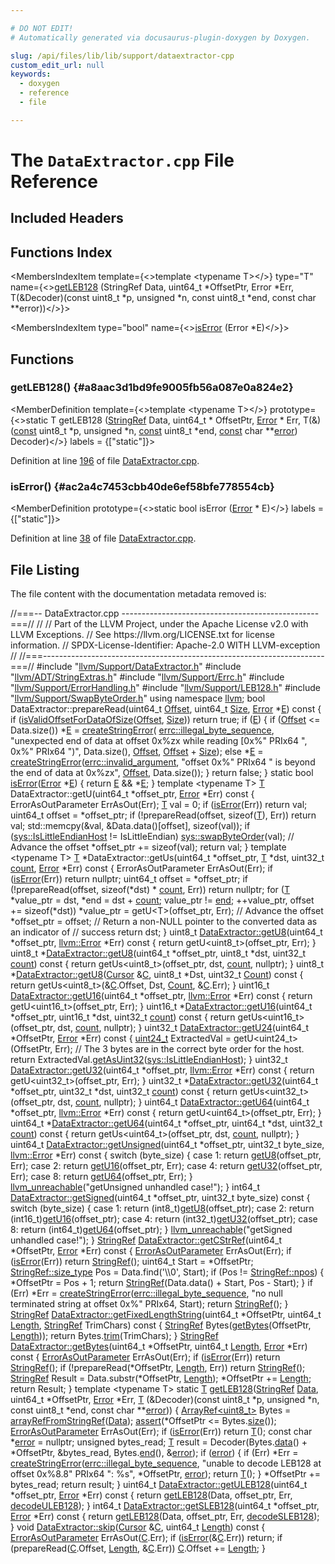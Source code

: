 ```yaml
---

# DO NOT EDIT!
# Automatically generated via docusaurus-plugin-doxygen by Doxygen.

slug: /api/files/lib/lib/support/dataextractor-cpp
custom_edit_url: null
keywords:
  - doxygen
  - reference
  - file

---
```





# The `DataExtractor.cpp` File Reference

<DoxygenPage pluginConfig={pluginConfig}>



## Included Headers

<IncludesList>
<IncludesListItem
  filePath="llvm/Support/DataExtractor.h"
  permalink="/docs/api/files/include/include/llvm/include/llvm/support/dataextractor-h"
  isLocal="true" />
<IncludesListItem
  filePath="llvm/ADT/StringExtras.h"
  permalink="/docs/api/files/include/include/llvm/include/llvm/adt/stringextras-h"
  isLocal="true" />
<IncludesListItem
  filePath="llvm/Support/Errc.h"
  permalink="/docs/api/files/include/include/llvm/include/llvm/support/errc-h"
  isLocal="true" />
<IncludesListItem
  filePath="llvm/Support/ErrorHandling.h"
  permalink="/docs/api/files/include/include/llvm/include/llvm/support/errorhandling-h"
  isLocal="true" />
<IncludesListItem
  filePath="llvm/Support/LEB128.h"
  permalink="/docs/api/files/include/include/llvm/include/llvm/support/leb128-h"
  isLocal="true" />
<IncludesListItem
  filePath="llvm/Support/SwapByteOrder.h"
  permalink="/docs/api/files/include/include/llvm/include/llvm/support/swapbyteorder-h"
  isLocal="true" />
</IncludesList>

## Functions Index

<MembersIndex>

<MembersIndexItem
  template={<>template &lt;typename T&gt;</>}
  type="T"
  name={<><a href="#a8aac3d1bd9fe9005fb56a087e0a824e2">getLEB128</a> (StringRef Data, uint64&#95;t &#42;OffsetPtr, Error &#42;Err, T(&amp;Decoder)(const uint8&#95;t &#42;p, unsigned &#42;n, const uint8&#95;t &#42;end, const char &#42;&#42;error))</>}>
</MembersIndexItem>

<MembersIndexItem
  type="bool"
  name={<><a href="#ac2a4c7453cbb40de6ef58bfe778554cb">isError</a> (Error &#42;E)</>}>
</MembersIndexItem>

</MembersIndex>


<SectionDefinition>

## Functions

### getLEB128() {#a8aac3d1bd9fe9005fb56a087e0a824e2}

<MemberDefinition
  template={<>template &lt;typename T&gt;</>}
  prototype={<>static T getLEB128 (<a href="/docs/api/classes/llvm/stringref">StringRef</a> Data, uint64&#95;t &#42; OffsetPtr, <a href="/docs/api/classes/llvm/error">Error</a> &#42; Err, T(&amp;)(<a href="/docs/api/files/lib/lib/target/lib/target/aarch64/aarch64promoteconstant-cpp/#a90f8350fecae261c25be85d38b451bff">const</a> uint8&#95;t &#42;p, unsigned &#42;n, <a href="/docs/api/files/lib/lib/target/lib/target/aarch64/aarch64promoteconstant-cpp/#a90f8350fecae261c25be85d38b451bff">const</a> uint8&#95;t &#42;end, <a href="/docs/api/files/lib/lib/target/lib/target/aarch64/aarch64promoteconstant-cpp/#a90f8350fecae261c25be85d38b451bff">const</a> char &#42;&#42;<a href="/docs/api/files/lib/lib/debuginfo/lib/debuginfo/codeview/symbolrecordmapping-cpp/#a9cdf893c7d17e47fa1ed8bebf92a5da4">error</a>) Decoder)</>}
  labels = {["static"]}>

Definition at line <a href="#l00196">196</a> of file <a href="/docs/api/files/lib/lib/support/dataextractor-cpp">DataExtractor.cpp</a>.
</MemberDefinition>

### isError() {#ac2a4c7453cbb40de6ef58bfe778554cb}

<MemberDefinition
  prototype={<>static bool isError (<a href="/docs/api/classes/llvm/error">Error</a> &#42; E)</>}
  labels = {["static"]}>

Definition at line <a href="#l00038">38</a> of file <a href="/docs/api/files/lib/lib/support/dataextractor-cpp">DataExtractor.cpp</a>.
</MemberDefinition>

</SectionDefinition>

## File Listing

The file content with the documentation metadata removed is:

<ProgramListing>

<Link id="l00001" /><CodeLine lineNumber="1"><Highlight kind="comment">//===-- DataExtractor.cpp -------------------------------------------------===//</Highlight><Highlight kind="normal"></Highlight></CodeLine>
<Link id="l00002" /><CodeLine lineNumber="2"><Highlight kind="normal"></Highlight><Highlight kind="comment">//</Highlight><Highlight kind="normal"></Highlight></CodeLine>
<Link id="l00003" /><CodeLine lineNumber="3"><Highlight kind="normal"></Highlight><Highlight kind="comment">// Part of the LLVM Project, under the Apache License v2.0 with LLVM Exceptions.</Highlight><Highlight kind="normal"></Highlight></CodeLine>
<Link id="l00004" /><CodeLine lineNumber="4"><Highlight kind="normal"></Highlight><Highlight kind="comment">// See https://llvm.org/LICENSE.txt for license information.</Highlight><Highlight kind="normal"></Highlight></CodeLine>
<Link id="l00005" /><CodeLine lineNumber="5"><Highlight kind="normal"></Highlight><Highlight kind="comment">// SPDX-License-Identifier: Apache-2.0 WITH LLVM-exception</Highlight><Highlight kind="normal"></Highlight></CodeLine>
<Link id="l00006" /><CodeLine lineNumber="6"><Highlight kind="normal"></Highlight><Highlight kind="comment">//</Highlight><Highlight kind="normal"></Highlight></CodeLine>
<Link id="l00007" /><CodeLine lineNumber="7"><Highlight kind="normal"></Highlight><Highlight kind="comment">//===----------------------------------------------------------------------===//</Highlight><Highlight kind="normal"></Highlight></CodeLine>
<Link id="l00008" /><CodeLine lineNumber="8"><Highlight kind="normal"></Highlight></CodeLine>
<Link id="l00009" /><CodeLine lineNumber="9"><Highlight kind="normal"></Highlight><Highlight kind="preprocessor">#include &quot;<a href="/docs/api/files/include/include/llvm/include/llvm/support/dataextractor-h">llvm/Support/DataExtractor.h</a>&quot;</Highlight><Highlight kind="normal"></Highlight></CodeLine>
<Link id="l00010" /><CodeLine lineNumber="10"><Highlight kind="normal"></Highlight><Highlight kind="preprocessor">#include &quot;<a href="/docs/api/files/include/include/llvm/include/llvm/adt/stringextras-h">llvm/ADT/StringExtras.h</a>&quot;</Highlight><Highlight kind="normal"></Highlight></CodeLine>
<Link id="l00011" /><CodeLine lineNumber="11"><Highlight kind="normal"></Highlight><Highlight kind="preprocessor">#include &quot;<a href="/docs/api/files/include/include/llvm/include/llvm/support/errc-h">llvm/Support/Errc.h</a>&quot;</Highlight><Highlight kind="normal"></Highlight></CodeLine>
<Link id="l00012" /><CodeLine lineNumber="12"><Highlight kind="normal"></Highlight><Highlight kind="preprocessor">#include &quot;<a href="/docs/api/files/include/include/llvm/include/llvm/support/errorhandling-h">llvm/Support/ErrorHandling.h</a>&quot;</Highlight><Highlight kind="normal"></Highlight></CodeLine>
<Link id="l00013" /><CodeLine lineNumber="13"><Highlight kind="normal"></Highlight><Highlight kind="preprocessor">#include &quot;<a href="/docs/api/files/include/include/llvm/include/llvm/support/leb128-h">llvm/Support/LEB128.h</a>&quot;</Highlight><Highlight kind="normal"></Highlight></CodeLine>
<Link id="l00014" /><CodeLine lineNumber="14"><Highlight kind="normal"></Highlight><Highlight kind="preprocessor">#include &quot;<a href="/docs/api/files/include/include/llvm/include/llvm/support/swapbyteorder-h">llvm/Support/SwapByteOrder.h</a>&quot;</Highlight><Highlight kind="normal"></Highlight></CodeLine>
<Link id="l00015" /><CodeLine lineNumber="15"><Highlight kind="normal"></Highlight></CodeLine>
<Link id="l00016" /><CodeLine lineNumber="16"><Highlight kind="normal"></Highlight><Highlight kind="keyword">using namespace </Highlight><Highlight kind="normal"><a href="/docs/api/namespaces/llvm">llvm</a>;</Highlight></CodeLine>
<Link id="l00017" /><CodeLine lineNumber="17"><Highlight kind="normal"></Highlight></CodeLine>
<Link id="l00018" /><CodeLine lineNumber="18"><Highlight kind="normal"></Highlight><Highlight kind="keywordtype">bool</Highlight><Highlight kind="normal"> DataExtractor::prepareRead(uint64&#95;t <a href="/docs/api/namespaces/llvm/#a05f5b9a11bdcc5feba62899f95dcf878a3134224cba2545bc57954d3b072aebb4">Offset</a>, uint64&#95;t <a href="/docs/api/files/lib/lib/analysis/inlineorder-cpp/#a7ee6f0cb51c3b9056199e9a0001fe8c3a6f6cb72d544962fa333e2e34ce64f719">Size</a>,</Highlight></CodeLine>
<Link id="l00019" /><CodeLine lineNumber="19"><Highlight kind="normal">                                <a href="/docs/api/classes/llvm/error">Error</a> &#42;<a href="/docs/api/files/lib/lib/ir/builtingcs-cpp/#abb2b3a60ccc38a28239e19a1646e0c8a">E</a>)</Highlight><Highlight kind="keyword"> const </Highlight><Highlight kind="normal">&#123;</Highlight></CodeLine>
<Link id="l00020" /><CodeLine lineNumber="20"><Highlight kind="normal">  </Highlight><Highlight kind="keywordflow">if</Highlight><Highlight kind="normal"> (<a href="/docs/api/classes/llvm/dataextractor/#ad7e3a2f9134fa59a38cc0a86acaaf351">isValidOffsetForDataOfSize</a>(<a href="/docs/api/namespaces/llvm/#a05f5b9a11bdcc5feba62899f95dcf878a3134224cba2545bc57954d3b072aebb4">Offset</a>, <a href="/docs/api/files/lib/lib/analysis/inlineorder-cpp/#a7ee6f0cb51c3b9056199e9a0001fe8c3a6f6cb72d544962fa333e2e34ce64f719">Size</a>))</Highlight></CodeLine>
<Link id="l00021" /><CodeLine lineNumber="21"><Highlight kind="normal">    </Highlight><Highlight kind="keywordflow">return</Highlight><Highlight kind="normal"> </Highlight><Highlight kind="keyword">true</Highlight><Highlight kind="normal">;</Highlight></CodeLine>
<Link id="l00022" /><CodeLine lineNumber="22"><Highlight kind="normal">  </Highlight><Highlight kind="keywordflow">if</Highlight><Highlight kind="normal"> (<a href="/docs/api/files/lib/lib/ir/builtingcs-cpp/#abb2b3a60ccc38a28239e19a1646e0c8a">E</a>) &#123;</Highlight></CodeLine>
<Link id="l00023" /><CodeLine lineNumber="23"><Highlight kind="normal">    </Highlight><Highlight kind="keywordflow">if</Highlight><Highlight kind="normal"> (<a href="/docs/api/namespaces/llvm/#a05f5b9a11bdcc5feba62899f95dcf878a3134224cba2545bc57954d3b072aebb4">Offset</a> &lt;= Data.size())</Highlight></CodeLine>
<Link id="l00024" /><CodeLine lineNumber="24"><Highlight kind="normal">      &#42;<a href="/docs/api/files/lib/lib/ir/builtingcs-cpp/#abb2b3a60ccc38a28239e19a1646e0c8a">E</a> = <a href="/docs/api/namespaces/llvm/#a4d2fd926089a58d482fb67a362e11bad">createStringError</a>(</Highlight></CodeLine>
<Link id="l00025" /><CodeLine lineNumber="25"><Highlight kind="normal">          <a href="/docs/api/namespaces/llvm/#a59739a4f15fb2ec57a6b7fcfe938546ba53a9e57a679708b2d8ff0ccd8ec96b18">errc::illegal&#95;byte&#95;sequence</a>,</Highlight></CodeLine>
<Link id="l00026" /><CodeLine lineNumber="26"><Highlight kind="normal">          </Highlight><Highlight kind="stringliteral">&quot;unexpected end of data at offset 0x%zx while reading &#91;0x%&quot;</Highlight><Highlight kind="normal"> PRIx64</Highlight></CodeLine>
<Link id="l00027" /><CodeLine lineNumber="27"><Highlight kind="normal">          </Highlight><Highlight kind="stringliteral">&quot;, 0x%&quot;</Highlight><Highlight kind="normal"> PRIx64 </Highlight><Highlight kind="stringliteral">&quot;)&quot;</Highlight><Highlight kind="normal">,</Highlight></CodeLine>
<Link id="l00028" /><CodeLine lineNumber="28"><Highlight kind="normal">          Data.size(), <a href="/docs/api/namespaces/llvm/#a05f5b9a11bdcc5feba62899f95dcf878a3134224cba2545bc57954d3b072aebb4">Offset</a>, <a href="/docs/api/namespaces/llvm/#a05f5b9a11bdcc5feba62899f95dcf878a3134224cba2545bc57954d3b072aebb4">Offset</a> + <a href="/docs/api/files/lib/lib/analysis/inlineorder-cpp/#a7ee6f0cb51c3b9056199e9a0001fe8c3a6f6cb72d544962fa333e2e34ce64f719">Size</a>);</Highlight></CodeLine>
<Link id="l00029" /><CodeLine lineNumber="29"><Highlight kind="normal">    </Highlight><Highlight kind="keywordflow">else</Highlight><Highlight kind="normal"></Highlight></CodeLine>
<Link id="l00030" /><CodeLine lineNumber="30"><Highlight kind="normal">      &#42;<a href="/docs/api/files/lib/lib/ir/builtingcs-cpp/#abb2b3a60ccc38a28239e19a1646e0c8a">E</a> = <a href="/docs/api/namespaces/llvm/#a4d2fd926089a58d482fb67a362e11bad">createStringError</a>(<a href="/docs/api/namespaces/llvm/#a59739a4f15fb2ec57a6b7fcfe938546bae55d43eabeefe5a8271b4a3c898bd18f">errc::invalid&#95;argument</a>,</Highlight></CodeLine>
<Link id="l00031" /><CodeLine lineNumber="31"><Highlight kind="normal">                             </Highlight><Highlight kind="stringliteral">&quot;offset 0x%&quot;</Highlight><Highlight kind="normal"> PRIx64</Highlight></CodeLine>
<Link id="l00032" /><CodeLine lineNumber="32"><Highlight kind="normal">                             </Highlight><Highlight kind="stringliteral">&quot; is beyond the end of data at 0x%zx&quot;</Highlight><Highlight kind="normal">,</Highlight></CodeLine>
<Link id="l00033" /><CodeLine lineNumber="33"><Highlight kind="normal">                             <a href="/docs/api/namespaces/llvm/#a05f5b9a11bdcc5feba62899f95dcf878a3134224cba2545bc57954d3b072aebb4">Offset</a>, Data.size());</Highlight></CodeLine>
<Link id="l00034" /><CodeLine lineNumber="34"><Highlight kind="normal">  &#125;</Highlight></CodeLine>
<Link id="l00035" /><CodeLine lineNumber="35"><Highlight kind="normal">  </Highlight><Highlight kind="keywordflow">return</Highlight><Highlight kind="normal"> </Highlight><Highlight kind="keyword">false</Highlight><Highlight kind="normal">;</Highlight></CodeLine>
<Link id="l00036" /><CodeLine lineNumber="36"><Highlight kind="normal">&#125;</Highlight></CodeLine>
<Link id="l00037" /><CodeLine lineNumber="37"><Highlight kind="normal"></Highlight></CodeLine>
<Link id="l00038" /><CodeLine lineNumber="38" lineLink="#ac2a4c7453cbb40de6ef58bfe778554cb"><Highlight kind="normal"></Highlight><Highlight kind="keyword">static</Highlight><Highlight kind="normal"> </Highlight><Highlight kind="keywordtype">bool</Highlight><Highlight kind="normal"> <a href="#ac2a4c7453cbb40de6ef58bfe778554cb">isError</a>(<a href="/docs/api/classes/llvm/error">Error</a> &#42;<a href="/docs/api/files/lib/lib/ir/builtingcs-cpp/#abb2b3a60ccc38a28239e19a1646e0c8a">E</a>) &#123; </Highlight><Highlight kind="keywordflow">return</Highlight><Highlight kind="normal"> <a href="/docs/api/files/lib/lib/ir/builtingcs-cpp/#abb2b3a60ccc38a28239e19a1646e0c8a">E</a> &amp;&amp; &#42;<a href="/docs/api/files/lib/lib/ir/builtingcs-cpp/#abb2b3a60ccc38a28239e19a1646e0c8a">E</a>; &#125;</Highlight></CodeLine>
<Link id="l00039" /><CodeLine lineNumber="39"><Highlight kind="normal"></Highlight></CodeLine>
<Link id="l00040" /><CodeLine lineNumber="40"><Highlight kind="normal"></Highlight><Highlight kind="keyword">template</Highlight><Highlight kind="normal"> &lt;</Highlight><Highlight kind="keyword">typename</Highlight><Highlight kind="normal"> T&gt;</Highlight></CodeLine>
<Link id="l00041" /><CodeLine lineNumber="41"><Highlight kind="normal"><a href="/docs/api/files/lib/lib/target/lib/target/mips/mips16isellowering-cpp/#a0acb682b8260ab1c60b918599864e2e5">T</a> DataExtractor::getU(uint64&#95;t &#42;offset&#95;ptr, <a href="/docs/api/classes/llvm/error">Error</a> &#42;Err)</Highlight><Highlight kind="keyword"> const </Highlight><Highlight kind="normal">&#123;</Highlight></CodeLine>
<Link id="l00042" /><CodeLine lineNumber="42"><Highlight kind="normal">  ErrorAsOutParameter ErrAsOut(Err);</Highlight></CodeLine>
<Link id="l00043" /><CodeLine lineNumber="43"><Highlight kind="normal">  <a href="/docs/api/files/lib/lib/target/lib/target/mips/mips16isellowering-cpp/#a0acb682b8260ab1c60b918599864e2e5">T</a> val = 0;</Highlight></CodeLine>
<Link id="l00044" /><CodeLine lineNumber="44"><Highlight kind="normal">  </Highlight><Highlight kind="keywordflow">if</Highlight><Highlight kind="normal"> (<a href="#ac2a4c7453cbb40de6ef58bfe778554cb">isError</a>(Err))</Highlight></CodeLine>
<Link id="l00045" /><CodeLine lineNumber="45"><Highlight kind="normal">    </Highlight><Highlight kind="keywordflow">return</Highlight><Highlight kind="normal"> val;</Highlight></CodeLine>
<Link id="l00046" /><CodeLine lineNumber="46"><Highlight kind="normal"></Highlight></CodeLine>
<Link id="l00047" /><CodeLine lineNumber="47"><Highlight kind="normal">  uint64&#95;t offset = &#42;offset&#95;ptr;</Highlight></CodeLine>
<Link id="l00048" /><CodeLine lineNumber="48"><Highlight kind="normal">  </Highlight><Highlight kind="keywordflow">if</Highlight><Highlight kind="normal"> (!prepareRead(offset, </Highlight><Highlight kind="keyword">sizeof</Highlight><Highlight kind="normal">(<a href="/docs/api/files/lib/lib/target/lib/target/mips/mips16isellowering-cpp/#a0acb682b8260ab1c60b918599864e2e5">T</a>), Err))</Highlight></CodeLine>
<Link id="l00049" /><CodeLine lineNumber="49"><Highlight kind="normal">    </Highlight><Highlight kind="keywordflow">return</Highlight><Highlight kind="normal"> val;</Highlight></CodeLine>
<Link id="l00050" /><CodeLine lineNumber="50"><Highlight kind="normal">  std::memcpy(&amp;val, &amp;Data.data()&#91;offset&#93;, </Highlight><Highlight kind="keyword">sizeof</Highlight><Highlight kind="normal">(val));</Highlight></CodeLine>
<Link id="l00051" /><CodeLine lineNumber="51"><Highlight kind="normal">  </Highlight><Highlight kind="keywordflow">if</Highlight><Highlight kind="normal"> (<a href="/docs/api/namespaces/llvm/sys/#a4ee2015697caec796e59972aadc2f9e2">sys::IsLittleEndianHost</a> != IsLittleEndian)</Highlight></CodeLine>
<Link id="l00052" /><CodeLine lineNumber="52"><Highlight kind="normal">    <a href="/docs/api/namespaces/llvm/sys/#ad0e418047a3e04c4fd1fb83325b571ae">sys::swapByteOrder</a>(val);</Highlight></CodeLine>
<Link id="l00053" /><CodeLine lineNumber="53"><Highlight kind="normal"></Highlight></CodeLine>
<Link id="l00054" /><CodeLine lineNumber="54"><Highlight kind="normal">  </Highlight><Highlight kind="comment">// Advance the offset</Highlight><Highlight kind="normal"></Highlight></CodeLine>
<Link id="l00055" /><CodeLine lineNumber="55"><Highlight kind="normal">  &#42;offset&#95;ptr += </Highlight><Highlight kind="keyword">sizeof</Highlight><Highlight kind="normal">(val);</Highlight></CodeLine>
<Link id="l00056" /><CodeLine lineNumber="56"><Highlight kind="normal">  </Highlight><Highlight kind="keywordflow">return</Highlight><Highlight kind="normal"> val;</Highlight></CodeLine>
<Link id="l00057" /><CodeLine lineNumber="57"><Highlight kind="normal">&#125;</Highlight></CodeLine>
<Link id="l00058" /><CodeLine lineNumber="58"><Highlight kind="normal"></Highlight></CodeLine>
<Link id="l00059" /><CodeLine lineNumber="59"><Highlight kind="normal"></Highlight><Highlight kind="keyword">template</Highlight><Highlight kind="normal"> &lt;</Highlight><Highlight kind="keyword">typename</Highlight><Highlight kind="normal"> T&gt;</Highlight></CodeLine>
<Link id="l00060" /><CodeLine lineNumber="60"><Highlight kind="normal"><a href="/docs/api/files/lib/lib/target/lib/target/mips/mips16isellowering-cpp/#a0acb682b8260ab1c60b918599864e2e5">T</a> &#42;DataExtractor::getUs(uint64&#95;t &#42;offset&#95;ptr, <a href="/docs/api/files/lib/lib/target/lib/target/mips/mips16isellowering-cpp/#a0acb682b8260ab1c60b918599864e2e5">T</a> &#42;dst, uint32&#95;t <a href="/docs/api/namespaces/llvm/#ab1772fd431decccb7926d484ea223db7">count</a>,</Highlight></CodeLine>
<Link id="l00061" /><CodeLine lineNumber="61"><Highlight kind="normal">                        <a href="/docs/api/classes/llvm/error">Error</a> &#42;Err)</Highlight><Highlight kind="keyword"> const </Highlight><Highlight kind="normal">&#123;</Highlight></CodeLine>
<Link id="l00062" /><CodeLine lineNumber="62"><Highlight kind="normal">  ErrorAsOutParameter ErrAsOut(Err);</Highlight></CodeLine>
<Link id="l00063" /><CodeLine lineNumber="63"><Highlight kind="normal">  </Highlight><Highlight kind="keywordflow">if</Highlight><Highlight kind="normal"> (<a href="#ac2a4c7453cbb40de6ef58bfe778554cb">isError</a>(Err))</Highlight></CodeLine>
<Link id="l00064" /><CodeLine lineNumber="64"><Highlight kind="normal">    </Highlight><Highlight kind="keywordflow">return</Highlight><Highlight kind="normal"> </Highlight><Highlight kind="keyword">nullptr</Highlight><Highlight kind="normal">;</Highlight></CodeLine>
<Link id="l00065" /><CodeLine lineNumber="65"><Highlight kind="normal"></Highlight></CodeLine>
<Link id="l00066" /><CodeLine lineNumber="66"><Highlight kind="normal">  uint64&#95;t offset = &#42;offset&#95;ptr;</Highlight></CodeLine>
<Link id="l00067" /><CodeLine lineNumber="67"><Highlight kind="normal"></Highlight></CodeLine>
<Link id="l00068" /><CodeLine lineNumber="68"><Highlight kind="normal">  </Highlight><Highlight kind="keywordflow">if</Highlight><Highlight kind="normal"> (!prepareRead(offset, </Highlight><Highlight kind="keyword">sizeof</Highlight><Highlight kind="normal">(&#42;dst) &#42; <a href="/docs/api/namespaces/llvm/#ab1772fd431decccb7926d484ea223db7">count</a>, Err))</Highlight></CodeLine>
<Link id="l00069" /><CodeLine lineNumber="69"><Highlight kind="normal">    </Highlight><Highlight kind="keywordflow">return</Highlight><Highlight kind="normal"> </Highlight><Highlight kind="keyword">nullptr</Highlight><Highlight kind="normal">;</Highlight></CodeLine>
<Link id="l00070" /><CodeLine lineNumber="70"><Highlight kind="normal">  </Highlight><Highlight kind="keywordflow">for</Highlight><Highlight kind="normal"> (<a href="/docs/api/files/lib/lib/target/lib/target/mips/mips16isellowering-cpp/#a0acb682b8260ab1c60b918599864e2e5">T</a> &#42;value&#95;ptr = dst, &#42;end = dst + <a href="/docs/api/namespaces/llvm/#ab1772fd431decccb7926d484ea223db7">count</a>; value&#95;ptr != <a href="/docs/api/namespaces/llvm/sandboxir/#a64ac61287490361f2183faf1d7639ee9">end</a>;</Highlight></CodeLine>
<Link id="l00071" /><CodeLine lineNumber="71"><Highlight kind="normal">       ++value&#95;ptr, offset += </Highlight><Highlight kind="keyword">sizeof</Highlight><Highlight kind="normal">(&#42;dst))</Highlight></CodeLine>
<Link id="l00072" /><CodeLine lineNumber="72"><Highlight kind="normal">    &#42;value&#95;ptr = getU&lt;T&gt;(offset&#95;ptr, Err);</Highlight></CodeLine>
<Link id="l00073" /><CodeLine lineNumber="73"><Highlight kind="normal">  </Highlight><Highlight kind="comment">// Advance the offset</Highlight><Highlight kind="normal"></Highlight></CodeLine>
<Link id="l00074" /><CodeLine lineNumber="74"><Highlight kind="normal">  &#42;offset&#95;ptr = offset;</Highlight></CodeLine>
<Link id="l00075" /><CodeLine lineNumber="75"><Highlight kind="normal">  </Highlight><Highlight kind="comment">// Return a non-NULL pointer to the converted data as an indicator of</Highlight><Highlight kind="normal"></Highlight></CodeLine>
<Link id="l00076" /><CodeLine lineNumber="76"><Highlight kind="normal">  </Highlight><Highlight kind="comment">// success</Highlight><Highlight kind="normal"></Highlight></CodeLine>
<Link id="l00077" /><CodeLine lineNumber="77"><Highlight kind="normal">  </Highlight><Highlight kind="keywordflow">return</Highlight><Highlight kind="normal"> dst;</Highlight></CodeLine>
<Link id="l00078" /><CodeLine lineNumber="78"><Highlight kind="normal">&#125;</Highlight></CodeLine>
<Link id="l00079" /><CodeLine lineNumber="79"><Highlight kind="normal"></Highlight></CodeLine>
<Link id="l00080" /><CodeLine lineNumber="80" lineLink="/docs/api/classes/llvm/dataextractor/#a45ee696c4102751e0194a0210c07dac0"><Highlight kind="normal">uint8&#95;t <a href="/docs/api/classes/llvm/dataextractor/#a45ee696c4102751e0194a0210c07dac0">DataExtractor::getU8</a>(uint64&#95;t &#42;offset&#95;ptr, <a href="/docs/api/classes/llvm/error">llvm::Error</a> &#42;Err)</Highlight><Highlight kind="keyword"> const </Highlight><Highlight kind="normal">&#123;</Highlight></CodeLine>
<Link id="l00081" /><CodeLine lineNumber="81"><Highlight kind="normal">  </Highlight><Highlight kind="keywordflow">return</Highlight><Highlight kind="normal"> getU&lt;uint8&#95;t&gt;(offset&#95;ptr, Err);</Highlight></CodeLine>
<Link id="l00082" /><CodeLine lineNumber="82"><Highlight kind="normal">&#125;</Highlight></CodeLine>
<Link id="l00083" /><CodeLine lineNumber="83"><Highlight kind="normal"></Highlight></CodeLine>
<Link id="l00084" /><CodeLine lineNumber="84" lineLink="/docs/api/classes/llvm/dataextractor/#a99714e6728aec45a983ebaa1e3a759b4"><Highlight kind="normal">uint8&#95;t &#42;<a href="/docs/api/classes/llvm/dataextractor/#a45ee696c4102751e0194a0210c07dac0">DataExtractor::getU8</a>(uint64&#95;t &#42;offset&#95;ptr, uint8&#95;t &#42;dst,</Highlight></CodeLine>
<Link id="l00085" /><CodeLine lineNumber="85"><Highlight kind="normal">                              uint32&#95;t <a href="/docs/api/namespaces/llvm/#ab1772fd431decccb7926d484ea223db7">count</a>)</Highlight><Highlight kind="keyword"> const </Highlight><Highlight kind="normal">&#123;</Highlight></CodeLine>
<Link id="l00086" /><CodeLine lineNumber="86"><Highlight kind="normal">  </Highlight><Highlight kind="keywordflow">return</Highlight><Highlight kind="normal"> getUs&lt;uint8&#95;t&gt;(offset&#95;ptr, dst, <a href="/docs/api/namespaces/llvm/#ab1772fd431decccb7926d484ea223db7">count</a>, </Highlight><Highlight kind="keyword">nullptr</Highlight><Highlight kind="normal">);</Highlight></CodeLine>
<Link id="l00087" /><CodeLine lineNumber="87"><Highlight kind="normal">&#125;</Highlight></CodeLine>
<Link id="l00088" /><CodeLine lineNumber="88"><Highlight kind="normal"></Highlight></CodeLine>
<Link id="l00089" /><CodeLine lineNumber="89" lineLink="/docs/api/classes/llvm/dataextractor/#a410f6a91c0a8365d3be5010048789fa0"><Highlight kind="normal">uint8&#95;t &#42;<a href="/docs/api/classes/llvm/dataextractor/#a45ee696c4102751e0194a0210c07dac0">DataExtractor::getU8</a>(<a href="/docs/api/classes/llvm/dataextractor/cursor">Cursor</a> &amp;<a href="/docs/api/namespaces/llvm/callingconv/#ac6aa1387c4375260e2468eb5a77fdb4cafd841a49aec1539bc88abc8ff9e170fb">C</a>, uint8&#95;t &#42;Dst, uint32&#95;t <a href="/docs/api/namespaces/llvm/#a845e08be4b0320d66901a66b0c0e9509">Count</a>)</Highlight><Highlight kind="keyword"> const </Highlight><Highlight kind="normal">&#123;</Highlight></CodeLine>
<Link id="l00090" /><CodeLine lineNumber="90"><Highlight kind="normal">  </Highlight><Highlight kind="keywordflow">return</Highlight><Highlight kind="normal"> getUs&lt;uint8&#95;t&gt;(&amp;<a href="/docs/api/namespaces/llvm/callingconv/#ac6aa1387c4375260e2468eb5a77fdb4cafd841a49aec1539bc88abc8ff9e170fb">C</a>.Offset, Dst, <a href="/docs/api/namespaces/llvm/#a845e08be4b0320d66901a66b0c0e9509">Count</a>, &amp;<a href="/docs/api/namespaces/llvm/callingconv/#ac6aa1387c4375260e2468eb5a77fdb4cafd841a49aec1539bc88abc8ff9e170fb">C</a>.Err);</Highlight></CodeLine>
<Link id="l00091" /><CodeLine lineNumber="91"><Highlight kind="normal">&#125;</Highlight></CodeLine>
<Link id="l00092" /><CodeLine lineNumber="92"><Highlight kind="normal"></Highlight></CodeLine>
<Link id="l00093" /><CodeLine lineNumber="93" lineLink="/docs/api/classes/llvm/dataextractor/#a98923ce73981e5171ef246bdcc6fde60"><Highlight kind="normal">uint16&#95;t <a href="/docs/api/classes/llvm/dataextractor/#a98923ce73981e5171ef246bdcc6fde60">DataExtractor::getU16</a>(uint64&#95;t &#42;offset&#95;ptr, <a href="/docs/api/classes/llvm/error">llvm::Error</a> &#42;Err)</Highlight><Highlight kind="keyword"> const </Highlight><Highlight kind="normal">&#123;</Highlight></CodeLine>
<Link id="l00094" /><CodeLine lineNumber="94"><Highlight kind="normal">  </Highlight><Highlight kind="keywordflow">return</Highlight><Highlight kind="normal"> getU&lt;uint16&#95;t&gt;(offset&#95;ptr, Err);</Highlight></CodeLine>
<Link id="l00095" /><CodeLine lineNumber="95"><Highlight kind="normal">&#125;</Highlight></CodeLine>
<Link id="l00096" /><CodeLine lineNumber="96"><Highlight kind="normal"></Highlight></CodeLine>
<Link id="l00097" /><CodeLine lineNumber="97" lineLink="/docs/api/classes/llvm/dataextractor/#a968738e950c817a5c90ebdb5adeaff08"><Highlight kind="normal">uint16&#95;t &#42;<a href="/docs/api/classes/llvm/dataextractor/#a98923ce73981e5171ef246bdcc6fde60">DataExtractor::getU16</a>(uint64&#95;t &#42;offset&#95;ptr, uint16&#95;t &#42;dst,</Highlight></CodeLine>
<Link id="l00098" /><CodeLine lineNumber="98"><Highlight kind="normal">                                uint32&#95;t <a href="/docs/api/namespaces/llvm/#ab1772fd431decccb7926d484ea223db7">count</a>)</Highlight><Highlight kind="keyword"> const </Highlight><Highlight kind="normal">&#123;</Highlight></CodeLine>
<Link id="l00099" /><CodeLine lineNumber="99"><Highlight kind="normal">  </Highlight><Highlight kind="keywordflow">return</Highlight><Highlight kind="normal"> getUs&lt;uint16&#95;t&gt;(offset&#95;ptr, dst, <a href="/docs/api/namespaces/llvm/#ab1772fd431decccb7926d484ea223db7">count</a>, </Highlight><Highlight kind="keyword">nullptr</Highlight><Highlight kind="normal">);</Highlight></CodeLine>
<Link id="l00100" /><CodeLine lineNumber="100"><Highlight kind="normal">&#125;</Highlight></CodeLine>
<Link id="l00101" /><CodeLine lineNumber="101"><Highlight kind="normal"></Highlight></CodeLine>
<Link id="l00102" /><CodeLine lineNumber="102" lineLink="/docs/api/classes/llvm/dataextractor/#ae76306ed98218d7cb53f099c42c0dbef"><Highlight kind="normal">uint32&#95;t <a href="/docs/api/classes/llvm/dataextractor/#ae76306ed98218d7cb53f099c42c0dbef">DataExtractor::getU24</a>(uint64&#95;t &#42;OffsetPtr, <a href="/docs/api/classes/llvm/error">Error</a> &#42;Err)</Highlight><Highlight kind="keyword"> const </Highlight><Highlight kind="normal">&#123;</Highlight></CodeLine>
<Link id="l00103" /><CodeLine lineNumber="103"><Highlight kind="normal">  <a href="/docs/api/namespaces/llvm/#aae18bdf2b66609b29368e4c920ffe885">uint24&#95;t</a> ExtractedVal = getU&lt;uint24&#95;t&gt;(OffsetPtr, Err);</Highlight></CodeLine>
<Link id="l00104" /><CodeLine lineNumber="104"><Highlight kind="normal">  </Highlight><Highlight kind="comment">// The 3 bytes are in the correct byte order for the host.</Highlight><Highlight kind="normal"></Highlight></CodeLine>
<Link id="l00105" /><CodeLine lineNumber="105"><Highlight kind="normal">  </Highlight><Highlight kind="keywordflow">return</Highlight><Highlight kind="normal"> ExtractedVal.<a href="/docs/api/structs/llvm/uint24/#a9e086b877c8e942124d446e97860ac27">getAsUint32</a>(<a href="/docs/api/namespaces/llvm/sys/#a4ee2015697caec796e59972aadc2f9e2">sys::IsLittleEndianHost</a>);</Highlight></CodeLine>
<Link id="l00106" /><CodeLine lineNumber="106"><Highlight kind="normal">&#125;</Highlight></CodeLine>
<Link id="l00107" /><CodeLine lineNumber="107"><Highlight kind="normal"></Highlight></CodeLine>
<Link id="l00108" /><CodeLine lineNumber="108" lineLink="/docs/api/classes/llvm/dataextractor/#a0eb55ea3f585f9c8a2619fe7250e56f4"><Highlight kind="normal">uint32&#95;t <a href="/docs/api/classes/llvm/dataextractor/#a0eb55ea3f585f9c8a2619fe7250e56f4">DataExtractor::getU32</a>(uint64&#95;t &#42;offset&#95;ptr, <a href="/docs/api/classes/llvm/error">llvm::Error</a> &#42;Err)</Highlight><Highlight kind="keyword"> const </Highlight><Highlight kind="normal">&#123;</Highlight></CodeLine>
<Link id="l00109" /><CodeLine lineNumber="109"><Highlight kind="normal">  </Highlight><Highlight kind="keywordflow">return</Highlight><Highlight kind="normal"> getU&lt;uint32&#95;t&gt;(offset&#95;ptr, Err);</Highlight></CodeLine>
<Link id="l00110" /><CodeLine lineNumber="110"><Highlight kind="normal">&#125;</Highlight></CodeLine>
<Link id="l00111" /><CodeLine lineNumber="111"><Highlight kind="normal"></Highlight></CodeLine>
<Link id="l00112" /><CodeLine lineNumber="112" lineLink="/docs/api/classes/llvm/dataextractor/#a2b99b78638b6b9f381619b62b32afef3"><Highlight kind="normal">uint32&#95;t &#42;<a href="/docs/api/classes/llvm/dataextractor/#a0eb55ea3f585f9c8a2619fe7250e56f4">DataExtractor::getU32</a>(uint64&#95;t &#42;offset&#95;ptr, uint32&#95;t &#42;dst,</Highlight></CodeLine>
<Link id="l00113" /><CodeLine lineNumber="113"><Highlight kind="normal">                                uint32&#95;t <a href="/docs/api/namespaces/llvm/#ab1772fd431decccb7926d484ea223db7">count</a>)</Highlight><Highlight kind="keyword"> const </Highlight><Highlight kind="normal">&#123;</Highlight></CodeLine>
<Link id="l00114" /><CodeLine lineNumber="114"><Highlight kind="normal">  </Highlight><Highlight kind="keywordflow">return</Highlight><Highlight kind="normal"> getUs&lt;uint32&#95;t&gt;(offset&#95;ptr, dst, <a href="/docs/api/namespaces/llvm/#ab1772fd431decccb7926d484ea223db7">count</a>, </Highlight><Highlight kind="keyword">nullptr</Highlight><Highlight kind="normal">);</Highlight></CodeLine>
<Link id="l00115" /><CodeLine lineNumber="115"><Highlight kind="normal">&#125;</Highlight></CodeLine>
<Link id="l00116" /><CodeLine lineNumber="116"><Highlight kind="normal"></Highlight></CodeLine>
<Link id="l00117" /><CodeLine lineNumber="117" lineLink="/docs/api/classes/llvm/dataextractor/#ac7c91465e0d075f5fc1bdc895c8a5f07"><Highlight kind="normal">uint64&#95;t <a href="/docs/api/classes/llvm/dataextractor/#ac7c91465e0d075f5fc1bdc895c8a5f07">DataExtractor::getU64</a>(uint64&#95;t &#42;offset&#95;ptr, <a href="/docs/api/classes/llvm/error">llvm::Error</a> &#42;Err)</Highlight><Highlight kind="keyword"> const </Highlight><Highlight kind="normal">&#123;</Highlight></CodeLine>
<Link id="l00118" /><CodeLine lineNumber="118"><Highlight kind="normal">  </Highlight><Highlight kind="keywordflow">return</Highlight><Highlight kind="normal"> getU&lt;uint64&#95;t&gt;(offset&#95;ptr, Err);</Highlight></CodeLine>
<Link id="l00119" /><CodeLine lineNumber="119"><Highlight kind="normal">&#125;</Highlight></CodeLine>
<Link id="l00120" /><CodeLine lineNumber="120"><Highlight kind="normal"></Highlight></CodeLine>
<Link id="l00121" /><CodeLine lineNumber="121" lineLink="/docs/api/classes/llvm/dataextractor/#aac8a77c19e55900e7e234db43a439dd7"><Highlight kind="normal">uint64&#95;t &#42;<a href="/docs/api/classes/llvm/dataextractor/#ac7c91465e0d075f5fc1bdc895c8a5f07">DataExtractor::getU64</a>(uint64&#95;t &#42;offset&#95;ptr, uint64&#95;t &#42;dst,</Highlight></CodeLine>
<Link id="l00122" /><CodeLine lineNumber="122"><Highlight kind="normal">                                uint32&#95;t <a href="/docs/api/namespaces/llvm/#ab1772fd431decccb7926d484ea223db7">count</a>)</Highlight><Highlight kind="keyword"> const </Highlight><Highlight kind="normal">&#123;</Highlight></CodeLine>
<Link id="l00123" /><CodeLine lineNumber="123"><Highlight kind="normal">  </Highlight><Highlight kind="keywordflow">return</Highlight><Highlight kind="normal"> getUs&lt;uint64&#95;t&gt;(offset&#95;ptr, dst, <a href="/docs/api/namespaces/llvm/#ab1772fd431decccb7926d484ea223db7">count</a>, </Highlight><Highlight kind="keyword">nullptr</Highlight><Highlight kind="normal">);</Highlight></CodeLine>
<Link id="l00124" /><CodeLine lineNumber="124"><Highlight kind="normal">&#125;</Highlight></CodeLine>
<Link id="l00125" /><CodeLine lineNumber="125"><Highlight kind="normal"></Highlight></CodeLine>
<Link id="l00126" /><CodeLine lineNumber="126" lineLink="/docs/api/classes/llvm/dataextractor/#a091e3b172c8f532c021b21c90fd3d461"><Highlight kind="normal">uint64&#95;t <a href="/docs/api/classes/llvm/dataextractor/#a091e3b172c8f532c021b21c90fd3d461">DataExtractor::getUnsigned</a>(uint64&#95;t &#42;offset&#95;ptr, uint32&#95;t byte&#95;size,</Highlight></CodeLine>
<Link id="l00127" /><CodeLine lineNumber="127"><Highlight kind="normal">                                    <a href="/docs/api/classes/llvm/error">llvm::Error</a> &#42;Err)</Highlight><Highlight kind="keyword"> const </Highlight><Highlight kind="normal">&#123;</Highlight></CodeLine>
<Link id="l00128" /><CodeLine lineNumber="128"><Highlight kind="normal">  </Highlight><Highlight kind="keywordflow">switch</Highlight><Highlight kind="normal"> (byte&#95;size) &#123;</Highlight></CodeLine>
<Link id="l00129" /><CodeLine lineNumber="129"><Highlight kind="normal">  </Highlight><Highlight kind="keywordflow">case</Highlight><Highlight kind="normal"> 1:</Highlight></CodeLine>
<Link id="l00130" /><CodeLine lineNumber="130"><Highlight kind="normal">    </Highlight><Highlight kind="keywordflow">return</Highlight><Highlight kind="normal"> <a href="/docs/api/classes/llvm/dataextractor/#a45ee696c4102751e0194a0210c07dac0">getU8</a>(offset&#95;ptr, Err);</Highlight></CodeLine>
<Link id="l00131" /><CodeLine lineNumber="131"><Highlight kind="normal">  </Highlight><Highlight kind="keywordflow">case</Highlight><Highlight kind="normal"> 2:</Highlight></CodeLine>
<Link id="l00132" /><CodeLine lineNumber="132"><Highlight kind="normal">    </Highlight><Highlight kind="keywordflow">return</Highlight><Highlight kind="normal"> <a href="/docs/api/classes/llvm/dataextractor/#a98923ce73981e5171ef246bdcc6fde60">getU16</a>(offset&#95;ptr, Err);</Highlight></CodeLine>
<Link id="l00133" /><CodeLine lineNumber="133"><Highlight kind="normal">  </Highlight><Highlight kind="keywordflow">case</Highlight><Highlight kind="normal"> 4:</Highlight></CodeLine>
<Link id="l00134" /><CodeLine lineNumber="134"><Highlight kind="normal">    </Highlight><Highlight kind="keywordflow">return</Highlight><Highlight kind="normal"> <a href="/docs/api/classes/llvm/dataextractor/#a0eb55ea3f585f9c8a2619fe7250e56f4">getU32</a>(offset&#95;ptr, Err);</Highlight></CodeLine>
<Link id="l00135" /><CodeLine lineNumber="135"><Highlight kind="normal">  </Highlight><Highlight kind="keywordflow">case</Highlight><Highlight kind="normal"> 8:</Highlight></CodeLine>
<Link id="l00136" /><CodeLine lineNumber="136"><Highlight kind="normal">    </Highlight><Highlight kind="keywordflow">return</Highlight><Highlight kind="normal"> <a href="/docs/api/classes/llvm/dataextractor/#ac7c91465e0d075f5fc1bdc895c8a5f07">getU64</a>(offset&#95;ptr, Err);</Highlight></CodeLine>
<Link id="l00137" /><CodeLine lineNumber="137"><Highlight kind="normal">  &#125;</Highlight></CodeLine>
<Link id="l00138" /><CodeLine lineNumber="138"><Highlight kind="normal">  <a href="/docs/api/files/include/include/llvm/include/llvm/support/errorhandling-h/#ace243f5c25697a1107cce46626b3dc94">llvm&#95;unreachable</a>(</Highlight><Highlight kind="stringliteral">&quot;getUnsigned unhandled case!&quot;</Highlight><Highlight kind="normal">);</Highlight></CodeLine>
<Link id="l00139" /><CodeLine lineNumber="139"><Highlight kind="normal">&#125;</Highlight></CodeLine>
<Link id="l00140" /><CodeLine lineNumber="140"><Highlight kind="normal"></Highlight></CodeLine>
<Link id="l00141" /><CodeLine lineNumber="141"><Highlight kind="normal">int64&#95;t</Highlight></CodeLine>
<Link id="l00142" /><CodeLine lineNumber="142" lineLink="/docs/api/classes/llvm/dataextractor/#a5cc53bb122d7af1e40b77867d080114d"><Highlight kind="normal"><a href="/docs/api/classes/llvm/dataextractor/#a5cc53bb122d7af1e40b77867d080114d">DataExtractor::getSigned</a>(uint64&#95;t &#42;offset&#95;ptr, uint32&#95;t byte&#95;size)</Highlight><Highlight kind="keyword"> const </Highlight><Highlight kind="normal">&#123;</Highlight></CodeLine>
<Link id="l00143" /><CodeLine lineNumber="143"><Highlight kind="normal">  </Highlight><Highlight kind="keywordflow">switch</Highlight><Highlight kind="normal"> (byte&#95;size) &#123;</Highlight></CodeLine>
<Link id="l00144" /><CodeLine lineNumber="144"><Highlight kind="normal">  </Highlight><Highlight kind="keywordflow">case</Highlight><Highlight kind="normal"> 1:</Highlight></CodeLine>
<Link id="l00145" /><CodeLine lineNumber="145"><Highlight kind="normal">    </Highlight><Highlight kind="keywordflow">return</Highlight><Highlight kind="normal"> (int8&#95;t)<a href="/docs/api/classes/llvm/dataextractor/#a45ee696c4102751e0194a0210c07dac0">getU8</a>(offset&#95;ptr);</Highlight></CodeLine>
<Link id="l00146" /><CodeLine lineNumber="146"><Highlight kind="normal">  </Highlight><Highlight kind="keywordflow">case</Highlight><Highlight kind="normal"> 2:</Highlight></CodeLine>
<Link id="l00147" /><CodeLine lineNumber="147"><Highlight kind="normal">    </Highlight><Highlight kind="keywordflow">return</Highlight><Highlight kind="normal"> (int16&#95;t)<a href="/docs/api/classes/llvm/dataextractor/#a98923ce73981e5171ef246bdcc6fde60">getU16</a>(offset&#95;ptr);</Highlight></CodeLine>
<Link id="l00148" /><CodeLine lineNumber="148"><Highlight kind="normal">  </Highlight><Highlight kind="keywordflow">case</Highlight><Highlight kind="normal"> 4:</Highlight></CodeLine>
<Link id="l00149" /><CodeLine lineNumber="149"><Highlight kind="normal">    </Highlight><Highlight kind="keywordflow">return</Highlight><Highlight kind="normal"> (int32&#95;t)<a href="/docs/api/classes/llvm/dataextractor/#a0eb55ea3f585f9c8a2619fe7250e56f4">getU32</a>(offset&#95;ptr);</Highlight></CodeLine>
<Link id="l00150" /><CodeLine lineNumber="150"><Highlight kind="normal">  </Highlight><Highlight kind="keywordflow">case</Highlight><Highlight kind="normal"> 8:</Highlight></CodeLine>
<Link id="l00151" /><CodeLine lineNumber="151"><Highlight kind="normal">    </Highlight><Highlight kind="keywordflow">return</Highlight><Highlight kind="normal"> (int64&#95;t)<a href="/docs/api/classes/llvm/dataextractor/#ac7c91465e0d075f5fc1bdc895c8a5f07">getU64</a>(offset&#95;ptr);</Highlight></CodeLine>
<Link id="l00152" /><CodeLine lineNumber="152"><Highlight kind="normal">  &#125;</Highlight></CodeLine>
<Link id="l00153" /><CodeLine lineNumber="153"><Highlight kind="normal">  <a href="/docs/api/files/include/include/llvm/include/llvm/support/errorhandling-h/#ace243f5c25697a1107cce46626b3dc94">llvm&#95;unreachable</a>(</Highlight><Highlight kind="stringliteral">&quot;getSigned unhandled case!&quot;</Highlight><Highlight kind="normal">);</Highlight></CodeLine>
<Link id="l00154" /><CodeLine lineNumber="154"><Highlight kind="normal">&#125;</Highlight></CodeLine>
<Link id="l00155" /><CodeLine lineNumber="155"><Highlight kind="normal"></Highlight></CodeLine>
<Link id="l00156" /><CodeLine lineNumber="156" lineLink="/docs/api/classes/llvm/dataextractor/#a3b587fe584a4e8b02c4ca0426be42918"><Highlight kind="normal"><a href="/docs/api/classes/llvm/stringref">StringRef</a> <a href="/docs/api/classes/llvm/dataextractor/#a3b587fe584a4e8b02c4ca0426be42918">DataExtractor::getCStrRef</a>(uint64&#95;t &#42;OffsetPtr, <a href="/docs/api/classes/llvm/error">Error</a> &#42;Err)</Highlight><Highlight kind="keyword"> const </Highlight><Highlight kind="normal">&#123;</Highlight></CodeLine>
<Link id="l00157" /><CodeLine lineNumber="157"><Highlight kind="normal">  <a href="/docs/api/classes/llvm/errorasoutparameter">ErrorAsOutParameter</a> ErrAsOut(Err);</Highlight></CodeLine>
<Link id="l00158" /><CodeLine lineNumber="158"><Highlight kind="normal">  </Highlight><Highlight kind="keywordflow">if</Highlight><Highlight kind="normal"> (<a href="#ac2a4c7453cbb40de6ef58bfe778554cb">isError</a>(Err))</Highlight></CodeLine>
<Link id="l00159" /><CodeLine lineNumber="159"><Highlight kind="normal">    </Highlight><Highlight kind="keywordflow">return</Highlight><Highlight kind="normal"> <a href="/docs/api/classes/llvm/stringref">StringRef</a>();</Highlight></CodeLine>
<Link id="l00160" /><CodeLine lineNumber="160"><Highlight kind="normal"></Highlight></CodeLine>
<Link id="l00161" /><CodeLine lineNumber="161"><Highlight kind="normal">  uint64&#95;t Start = &#42;OffsetPtr;</Highlight></CodeLine>
<Link id="l00162" /><CodeLine lineNumber="162"><Highlight kind="normal">  <a href="/docs/api/classes/llvm/stringref/#a54e59e2d53e5ee736ee060be7c457508">StringRef::size&#95;type</a> Pos = Data.find(</Highlight><Highlight kind="charliteral">&#39;\\0&#39;</Highlight><Highlight kind="normal">, Start);</Highlight></CodeLine>
<Link id="l00163" /><CodeLine lineNumber="163"><Highlight kind="normal">  </Highlight><Highlight kind="keywordflow">if</Highlight><Highlight kind="normal"> (Pos != <a href="/docs/api/classes/llvm/stringref/#ad0f54a163ac500b144590640c6f1eb6b">StringRef::npos</a>) &#123;</Highlight></CodeLine>
<Link id="l00164" /><CodeLine lineNumber="164"><Highlight kind="normal">    &#42;OffsetPtr = Pos + 1;</Highlight></CodeLine>
<Link id="l00165" /><CodeLine lineNumber="165"><Highlight kind="normal">    </Highlight><Highlight kind="keywordflow">return</Highlight><Highlight kind="normal"> <a href="/docs/api/classes/llvm/stringref">StringRef</a>(Data.data() + Start, Pos - Start);</Highlight></CodeLine>
<Link id="l00166" /><CodeLine lineNumber="166"><Highlight kind="normal">  &#125;</Highlight></CodeLine>
<Link id="l00167" /><CodeLine lineNumber="167"><Highlight kind="normal">  </Highlight><Highlight kind="keywordflow">if</Highlight><Highlight kind="normal"> (Err)</Highlight></CodeLine>
<Link id="l00168" /><CodeLine lineNumber="168"><Highlight kind="normal">    &#42;Err = <a href="/docs/api/namespaces/llvm/#a4d2fd926089a58d482fb67a362e11bad">createStringError</a>(<a href="/docs/api/namespaces/llvm/#a59739a4f15fb2ec57a6b7fcfe938546ba53a9e57a679708b2d8ff0ccd8ec96b18">errc::illegal&#95;byte&#95;sequence</a>,</Highlight></CodeLine>
<Link id="l00169" /><CodeLine lineNumber="169"><Highlight kind="normal">                             </Highlight><Highlight kind="stringliteral">&quot;no null terminated string at offset 0x%&quot;</Highlight><Highlight kind="normal"> PRIx64,</Highlight></CodeLine>
<Link id="l00170" /><CodeLine lineNumber="170"><Highlight kind="normal">                             Start);</Highlight></CodeLine>
<Link id="l00171" /><CodeLine lineNumber="171"><Highlight kind="normal">  </Highlight><Highlight kind="keywordflow">return</Highlight><Highlight kind="normal"> <a href="/docs/api/classes/llvm/stringref">StringRef</a>();</Highlight></CodeLine>
<Link id="l00172" /><CodeLine lineNumber="172"><Highlight kind="normal">&#125;</Highlight></CodeLine>
<Link id="l00173" /><CodeLine lineNumber="173"><Highlight kind="normal"></Highlight></CodeLine>
<Link id="l00174" /><CodeLine lineNumber="174" lineLink="/docs/api/classes/llvm/dataextractor/#a01226a387955cebb0a2a163395a8a527"><Highlight kind="normal"><a href="/docs/api/classes/llvm/stringref">StringRef</a> <a href="/docs/api/classes/llvm/dataextractor/#a01226a387955cebb0a2a163395a8a527">DataExtractor::getFixedLengthString</a>(uint64&#95;t &#42;OffsetPtr,</Highlight></CodeLine>
<Link id="l00175" /><CodeLine lineNumber="175"><Highlight kind="normal">                                              uint64&#95;t <a href="/docs/api/namespaces/llvm/#a05f5b9a11bdcc5feba62899f95dcf878af6d9f1c7b49b7601fae6a545002a6763">Length</a>,</Highlight></CodeLine>
<Link id="l00176" /><CodeLine lineNumber="176"><Highlight kind="normal">                                              <a href="/docs/api/classes/llvm/stringref">StringRef</a> TrimChars)</Highlight><Highlight kind="keyword"> const </Highlight><Highlight kind="normal">&#123;</Highlight></CodeLine>
<Link id="l00177" /><CodeLine lineNumber="177"><Highlight kind="normal">  <a href="/docs/api/classes/llvm/stringref">StringRef</a> Bytes(<a href="/docs/api/classes/llvm/dataextractor/#ade9e119455709c0d46a34464ebdbf179">getBytes</a>(OffsetPtr, <a href="/docs/api/namespaces/llvm/#a05f5b9a11bdcc5feba62899f95dcf878af6d9f1c7b49b7601fae6a545002a6763">Length</a>));</Highlight></CodeLine>
<Link id="l00178" /><CodeLine lineNumber="178"><Highlight kind="normal">  </Highlight><Highlight kind="keywordflow">return</Highlight><Highlight kind="normal"> Bytes.<a href="/docs/api/classes/llvm/stringref/#ab9990397f97b40d5d8564e000d00174a">trim</a>(TrimChars);</Highlight></CodeLine>
<Link id="l00179" /><CodeLine lineNumber="179"><Highlight kind="normal">&#125;</Highlight></CodeLine>
<Link id="l00180" /><CodeLine lineNumber="180"><Highlight kind="normal"></Highlight></CodeLine>
<Link id="l00181" /><CodeLine lineNumber="181" lineLink="/docs/api/classes/llvm/dataextractor/#ade9e119455709c0d46a34464ebdbf179"><Highlight kind="normal"><a href="/docs/api/classes/llvm/stringref">StringRef</a> <a href="/docs/api/classes/llvm/dataextractor/#ade9e119455709c0d46a34464ebdbf179">DataExtractor::getBytes</a>(uint64&#95;t &#42;OffsetPtr, uint64&#95;t <a href="/docs/api/namespaces/llvm/#a05f5b9a11bdcc5feba62899f95dcf878af6d9f1c7b49b7601fae6a545002a6763">Length</a>,</Highlight></CodeLine>
<Link id="l00182" /><CodeLine lineNumber="182"><Highlight kind="normal">                                  <a href="/docs/api/classes/llvm/error">Error</a> &#42;Err)</Highlight><Highlight kind="keyword"> const </Highlight><Highlight kind="normal">&#123;</Highlight></CodeLine>
<Link id="l00183" /><CodeLine lineNumber="183"><Highlight kind="normal">  <a href="/docs/api/classes/llvm/errorasoutparameter">ErrorAsOutParameter</a> ErrAsOut(Err);</Highlight></CodeLine>
<Link id="l00184" /><CodeLine lineNumber="184"><Highlight kind="normal">  </Highlight><Highlight kind="keywordflow">if</Highlight><Highlight kind="normal"> (<a href="#ac2a4c7453cbb40de6ef58bfe778554cb">isError</a>(Err))</Highlight></CodeLine>
<Link id="l00185" /><CodeLine lineNumber="185"><Highlight kind="normal">    </Highlight><Highlight kind="keywordflow">return</Highlight><Highlight kind="normal"> <a href="/docs/api/classes/llvm/stringref">StringRef</a>();</Highlight></CodeLine>
<Link id="l00186" /><CodeLine lineNumber="186"><Highlight kind="normal"></Highlight></CodeLine>
<Link id="l00187" /><CodeLine lineNumber="187"><Highlight kind="normal">  </Highlight><Highlight kind="keywordflow">if</Highlight><Highlight kind="normal"> (!prepareRead(&#42;OffsetPtr, <a href="/docs/api/namespaces/llvm/#a05f5b9a11bdcc5feba62899f95dcf878af6d9f1c7b49b7601fae6a545002a6763">Length</a>, Err))</Highlight></CodeLine>
<Link id="l00188" /><CodeLine lineNumber="188"><Highlight kind="normal">    </Highlight><Highlight kind="keywordflow">return</Highlight><Highlight kind="normal"> <a href="/docs/api/classes/llvm/stringref">StringRef</a>();</Highlight></CodeLine>
<Link id="l00189" /><CodeLine lineNumber="189"><Highlight kind="normal"></Highlight></CodeLine>
<Link id="l00190" /><CodeLine lineNumber="190"><Highlight kind="normal">  <a href="/docs/api/classes/llvm/stringref">StringRef</a> Result = Data.substr(&#42;OffsetPtr, <a href="/docs/api/namespaces/llvm/#a05f5b9a11bdcc5feba62899f95dcf878af6d9f1c7b49b7601fae6a545002a6763">Length</a>);</Highlight></CodeLine>
<Link id="l00191" /><CodeLine lineNumber="191"><Highlight kind="normal">  &#42;OffsetPtr += <a href="/docs/api/namespaces/llvm/#a05f5b9a11bdcc5feba62899f95dcf878af6d9f1c7b49b7601fae6a545002a6763">Length</a>;</Highlight></CodeLine>
<Link id="l00192" /><CodeLine lineNumber="192"><Highlight kind="normal">  </Highlight><Highlight kind="keywordflow">return</Highlight><Highlight kind="normal"> Result;</Highlight></CodeLine>
<Link id="l00193" /><CodeLine lineNumber="193"><Highlight kind="normal">&#125;</Highlight></CodeLine>
<Link id="l00194" /><CodeLine lineNumber="194"><Highlight kind="normal"></Highlight></CodeLine>
<Link id="l00195" /><CodeLine lineNumber="195"><Highlight kind="normal"></Highlight><Highlight kind="keyword">template</Highlight><Highlight kind="normal"> &lt;</Highlight><Highlight kind="keyword">typename</Highlight><Highlight kind="normal"> T&gt;</Highlight></CodeLine>
<Link id="l00196" /><CodeLine lineNumber="196" lineLink="#a8aac3d1bd9fe9005fb56a087e0a824e2"><Highlight kind="normal"></Highlight><Highlight kind="keyword">static</Highlight><Highlight kind="normal"> <a href="/docs/api/files/lib/lib/target/lib/target/mips/mips16isellowering-cpp/#a0acb682b8260ab1c60b918599864e2e5">T</a> <a href="#a8aac3d1bd9fe9005fb56a087e0a824e2">getLEB128</a>(<a href="/docs/api/classes/llvm/stringref">StringRef</a> <a href="/docs/api/namespaces/llvm/#aa20539e89704d20b98b97e9c3feac934">Data</a>, uint64&#95;t &#42;OffsetPtr, <a href="/docs/api/classes/llvm/error">Error</a> &#42;Err,</Highlight></CodeLine>
<Link id="l00197" /><CodeLine lineNumber="197"><Highlight kind="normal">                   <a href="/docs/api/files/lib/lib/target/lib/target/mips/mips16isellowering-cpp/#a0acb682b8260ab1c60b918599864e2e5">T</a> (&amp;Decoder)(</Highlight><Highlight kind="keyword">const</Highlight><Highlight kind="normal"> uint8&#95;t &#42;p, </Highlight><Highlight kind="keywordtype">unsigned</Highlight><Highlight kind="normal"> &#42;n,</Highlight></CodeLine>
<Link id="l00198" /><CodeLine lineNumber="198"><Highlight kind="normal">                                </Highlight><Highlight kind="keyword">const</Highlight><Highlight kind="normal"> uint8&#95;t &#42;end, </Highlight><Highlight kind="keyword">const</Highlight><Highlight kind="normal"> </Highlight><Highlight kind="keywordtype">char</Highlight><Highlight kind="normal"> &#42;&#42;<a href="/docs/api/files/lib/lib/debuginfo/lib/debuginfo/codeview/symbolrecordmapping-cpp/#a9cdf893c7d17e47fa1ed8bebf92a5da4">error</a>)) &#123;</Highlight></CodeLine>
<Link id="l00199" /><CodeLine lineNumber="199"><Highlight kind="normal">  <a href="/docs/api/classes/llvm/arrayref">ArrayRef&lt;uint8&#95;t&gt;</a> Bytes = <a href="/docs/api/namespaces/llvm/#a1b144823e66f38f789fb4909c29b8bec">arrayRefFromStringRef</a>(<a href="/docs/api/namespaces/llvm/#aa20539e89704d20b98b97e9c3feac934">Data</a>);</Highlight></CodeLine>
<Link id="l00200" /><CodeLine lineNumber="200"><Highlight kind="normal">  <a href="/docs/api/files/lib/lib/target/lib/target/amdgpu/silowercontrolflow-cpp/#a4868c5d81c5ccc98c47aeab6244346a0">assert</a>(&#42;OffsetPtr &lt;= Bytes.<a href="/docs/api/classes/llvm/arrayref/#a85ffb6531d4cda988ea81f18d4e56fb7">size</a>());</Highlight></CodeLine>
<Link id="l00201" /><CodeLine lineNumber="201"><Highlight kind="normal">  <a href="/docs/api/classes/llvm/errorasoutparameter">ErrorAsOutParameter</a> ErrAsOut(Err);</Highlight></CodeLine>
<Link id="l00202" /><CodeLine lineNumber="202"><Highlight kind="normal">  </Highlight><Highlight kind="keywordflow">if</Highlight><Highlight kind="normal"> (<a href="#ac2a4c7453cbb40de6ef58bfe778554cb">isError</a>(Err))</Highlight></CodeLine>
<Link id="l00203" /><CodeLine lineNumber="203"><Highlight kind="normal">    </Highlight><Highlight kind="keywordflow">return</Highlight><Highlight kind="normal"> <a href="/docs/api/files/lib/lib/target/lib/target/mips/mips16isellowering-cpp/#a0acb682b8260ab1c60b918599864e2e5">T</a>();</Highlight></CodeLine>
<Link id="l00204" /><CodeLine lineNumber="204"><Highlight kind="normal"></Highlight></CodeLine>
<Link id="l00205" /><CodeLine lineNumber="205"><Highlight kind="normal">  </Highlight><Highlight kind="keyword">const</Highlight><Highlight kind="normal"> </Highlight><Highlight kind="keywordtype">char</Highlight><Highlight kind="normal"> &#42;<a href="/docs/api/files/lib/lib/debuginfo/lib/debuginfo/codeview/symbolrecordmapping-cpp/#a9cdf893c7d17e47fa1ed8bebf92a5da4">error</a> = </Highlight><Highlight kind="keyword">nullptr</Highlight><Highlight kind="normal">;</Highlight></CodeLine>
<Link id="l00206" /><CodeLine lineNumber="206"><Highlight kind="normal">  </Highlight><Highlight kind="keywordtype">unsigned</Highlight><Highlight kind="normal"> bytes&#95;read;</Highlight></CodeLine>
<Link id="l00207" /><CodeLine lineNumber="207"><Highlight kind="normal">  <a href="/docs/api/files/lib/lib/target/lib/target/mips/mips16isellowering-cpp/#a0acb682b8260ab1c60b918599864e2e5">T</a> result =</Highlight></CodeLine>
<Link id="l00208" /><CodeLine lineNumber="208"><Highlight kind="normal">      Decoder(Bytes.<a href="/docs/api/classes/llvm/arrayref/#adb9cab4abca6bf2855c882dcf79fb1cb">data</a>() + &#42;OffsetPtr, &amp;bytes&#95;read, Bytes.<a href="/docs/api/classes/llvm/arrayref/#a7ca5197533a9c1fb8a2bd30587fcec6b">end</a>(), &amp;<a href="/docs/api/files/lib/lib/debuginfo/lib/debuginfo/codeview/symbolrecordmapping-cpp/#a9cdf893c7d17e47fa1ed8bebf92a5da4">error</a>);</Highlight></CodeLine>
<Link id="l00209" /><CodeLine lineNumber="209"><Highlight kind="normal">  </Highlight><Highlight kind="keywordflow">if</Highlight><Highlight kind="normal"> (<a href="/docs/api/files/lib/lib/debuginfo/lib/debuginfo/codeview/symbolrecordmapping-cpp/#a9cdf893c7d17e47fa1ed8bebf92a5da4">error</a>) &#123;</Highlight></CodeLine>
<Link id="l00210" /><CodeLine lineNumber="210"><Highlight kind="normal">    </Highlight><Highlight kind="keywordflow">if</Highlight><Highlight kind="normal"> (Err)</Highlight></CodeLine>
<Link id="l00211" /><CodeLine lineNumber="211"><Highlight kind="normal">      &#42;Err = <a href="/docs/api/namespaces/llvm/#a4d2fd926089a58d482fb67a362e11bad">createStringError</a>(<a href="/docs/api/namespaces/llvm/#a59739a4f15fb2ec57a6b7fcfe938546ba53a9e57a679708b2d8ff0ccd8ec96b18">errc::illegal&#95;byte&#95;sequence</a>,</Highlight></CodeLine>
<Link id="l00212" /><CodeLine lineNumber="212"><Highlight kind="normal">                               </Highlight><Highlight kind="stringliteral">&quot;unable to decode LEB128 at offset 0x%8.8&quot;</Highlight><Highlight kind="normal"> PRIx64</Highlight></CodeLine>
<Link id="l00213" /><CodeLine lineNumber="213"><Highlight kind="normal">                               </Highlight><Highlight kind="stringliteral">&quot;: %s&quot;</Highlight><Highlight kind="normal">,</Highlight></CodeLine>
<Link id="l00214" /><CodeLine lineNumber="214"><Highlight kind="normal">                               &#42;OffsetPtr, <a href="/docs/api/files/lib/lib/debuginfo/lib/debuginfo/codeview/symbolrecordmapping-cpp/#a9cdf893c7d17e47fa1ed8bebf92a5da4">error</a>);</Highlight></CodeLine>
<Link id="l00215" /><CodeLine lineNumber="215"><Highlight kind="normal">    </Highlight><Highlight kind="keywordflow">return</Highlight><Highlight kind="normal"> <a href="/docs/api/files/lib/lib/target/lib/target/mips/mips16isellowering-cpp/#a0acb682b8260ab1c60b918599864e2e5">T</a>();</Highlight></CodeLine>
<Link id="l00216" /><CodeLine lineNumber="216"><Highlight kind="normal">  &#125;</Highlight></CodeLine>
<Link id="l00217" /><CodeLine lineNumber="217"><Highlight kind="normal">  &#42;OffsetPtr += bytes&#95;read;</Highlight></CodeLine>
<Link id="l00218" /><CodeLine lineNumber="218"><Highlight kind="normal">  </Highlight><Highlight kind="keywordflow">return</Highlight><Highlight kind="normal"> result;</Highlight></CodeLine>
<Link id="l00219" /><CodeLine lineNumber="219"><Highlight kind="normal">&#125;</Highlight></CodeLine>
<Link id="l00220" /><CodeLine lineNumber="220"><Highlight kind="normal"></Highlight></CodeLine>
<Link id="l00221" /><CodeLine lineNumber="221" lineLink="/docs/api/classes/llvm/dataextractor/#a6f2f68613d44758a66e49320fb075a02"><Highlight kind="normal">uint64&#95;t <a href="/docs/api/classes/llvm/dataextractor/#a6f2f68613d44758a66e49320fb075a02">DataExtractor::getULEB128</a>(uint64&#95;t &#42;offset&#95;ptr, <a href="/docs/api/classes/llvm/error">Error</a> &#42;Err)</Highlight><Highlight kind="keyword"> const </Highlight><Highlight kind="normal">&#123;</Highlight></CodeLine>
<Link id="l00222" /><CodeLine lineNumber="222"><Highlight kind="normal">  </Highlight><Highlight kind="keywordflow">return</Highlight><Highlight kind="normal"> <a href="#a8aac3d1bd9fe9005fb56a087e0a824e2">getLEB128</a>(Data, offset&#95;ptr, Err, <a href="/docs/api/namespaces/llvm/#a3720bbfe79232f7792ab4b969dfbeed0">decodeULEB128</a>);</Highlight></CodeLine>
<Link id="l00223" /><CodeLine lineNumber="223"><Highlight kind="normal">&#125;</Highlight></CodeLine>
<Link id="l00224" /><CodeLine lineNumber="224"><Highlight kind="normal"></Highlight></CodeLine>
<Link id="l00225" /><CodeLine lineNumber="225" lineLink="/docs/api/classes/llvm/dataextractor/#a88a902fb0c1d600e6b4fe880d770acdf"><Highlight kind="normal">int64&#95;t <a href="/docs/api/classes/llvm/dataextractor/#a88a902fb0c1d600e6b4fe880d770acdf">DataExtractor::getSLEB128</a>(uint64&#95;t &#42;offset&#95;ptr, <a href="/docs/api/classes/llvm/error">Error</a> &#42;Err)</Highlight><Highlight kind="keyword"> const </Highlight><Highlight kind="normal">&#123;</Highlight></CodeLine>
<Link id="l00226" /><CodeLine lineNumber="226"><Highlight kind="normal">  </Highlight><Highlight kind="keywordflow">return</Highlight><Highlight kind="normal"> <a href="#a8aac3d1bd9fe9005fb56a087e0a824e2">getLEB128</a>(Data, offset&#95;ptr, Err, <a href="/docs/api/namespaces/llvm/#a405b6cecd013148b4b443dd37854b4c4">decodeSLEB128</a>);</Highlight></CodeLine>
<Link id="l00227" /><CodeLine lineNumber="227"><Highlight kind="normal">&#125;</Highlight></CodeLine>
<Link id="l00228" /><CodeLine lineNumber="228"><Highlight kind="normal"></Highlight></CodeLine>
<Link id="l00229" /><CodeLine lineNumber="229" lineLink="/docs/api/classes/llvm/dataextractor/#aa4c4043f99a1a5b283741ef4c7cf2464"><Highlight kind="normal"></Highlight><Highlight kind="keywordtype">void</Highlight><Highlight kind="normal"> <a href="/docs/api/classes/llvm/dataextractor/#aa4c4043f99a1a5b283741ef4c7cf2464">DataExtractor::skip</a>(<a href="/docs/api/classes/llvm/dataextractor/cursor">Cursor</a> &amp;<a href="/docs/api/namespaces/llvm/callingconv/#ac6aa1387c4375260e2468eb5a77fdb4cafd841a49aec1539bc88abc8ff9e170fb">C</a>, uint64&#95;t <a href="/docs/api/namespaces/llvm/#a05f5b9a11bdcc5feba62899f95dcf878af6d9f1c7b49b7601fae6a545002a6763">Length</a>)</Highlight><Highlight kind="keyword"> const </Highlight><Highlight kind="normal">&#123;</Highlight></CodeLine>
<Link id="l00230" /><CodeLine lineNumber="230"><Highlight kind="normal">  <a href="/docs/api/classes/llvm/errorasoutparameter">ErrorAsOutParameter</a> ErrAsOut(<a href="/docs/api/namespaces/llvm/callingconv/#ac6aa1387c4375260e2468eb5a77fdb4cafd841a49aec1539bc88abc8ff9e170fb">C</a>.Err);</Highlight></CodeLine>
<Link id="l00231" /><CodeLine lineNumber="231"><Highlight kind="normal">  </Highlight><Highlight kind="keywordflow">if</Highlight><Highlight kind="normal"> (<a href="#ac2a4c7453cbb40de6ef58bfe778554cb">isError</a>(&amp;<a href="/docs/api/namespaces/llvm/callingconv/#ac6aa1387c4375260e2468eb5a77fdb4cafd841a49aec1539bc88abc8ff9e170fb">C</a>.Err))</Highlight></CodeLine>
<Link id="l00232" /><CodeLine lineNumber="232"><Highlight kind="normal">    </Highlight><Highlight kind="keywordflow">return</Highlight><Highlight kind="normal">;</Highlight></CodeLine>
<Link id="l00233" /><CodeLine lineNumber="233"><Highlight kind="normal"></Highlight></CodeLine>
<Link id="l00234" /><CodeLine lineNumber="234"><Highlight kind="normal">  </Highlight><Highlight kind="keywordflow">if</Highlight><Highlight kind="normal"> (prepareRead(<a href="/docs/api/namespaces/llvm/callingconv/#ac6aa1387c4375260e2468eb5a77fdb4cafd841a49aec1539bc88abc8ff9e170fb">C</a>.Offset, <a href="/docs/api/namespaces/llvm/#a05f5b9a11bdcc5feba62899f95dcf878af6d9f1c7b49b7601fae6a545002a6763">Length</a>, &amp;<a href="/docs/api/namespaces/llvm/callingconv/#ac6aa1387c4375260e2468eb5a77fdb4cafd841a49aec1539bc88abc8ff9e170fb">C</a>.Err))</Highlight></CodeLine>
<Link id="l00235" /><CodeLine lineNumber="235"><Highlight kind="normal">    <a href="/docs/api/namespaces/llvm/callingconv/#ac6aa1387c4375260e2468eb5a77fdb4cafd841a49aec1539bc88abc8ff9e170fb">C</a>.Offset += <a href="/docs/api/namespaces/llvm/#a05f5b9a11bdcc5feba62899f95dcf878af6d9f1c7b49b7601fae6a545002a6763">Length</a>;</Highlight></CodeLine>
<Link id="l00236" /><CodeLine lineNumber="236"><Highlight kind="normal">&#125;</Highlight></CodeLine>

</ProgramListing>


</DoxygenPage>
